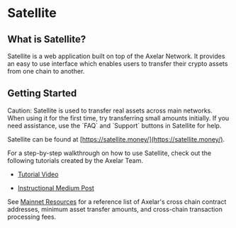 # Satellite


## What is Satellite?

Satellite is a web application built on top of the Axelar Network. It provides an easy to use interface which enables users to transfer their crypto assets from one chain to another.

## Getting Started

<Callout type="warning" emoji="⚠️">
  Caution: Satellite is used to transfer real assets across main networks. When
  using it for the first time, try transferring small amounts initially. If you
  need assistance, use the `FAQ` and `Support` buttons in Satellite for help.
</Callout>

Satellite can be found at [https://satellite.money/](https://satellite.money/).

For a step-by-step walkthrough on how to use Satellite, check out the following tutorials created by the Axelar Team.

- [Tutorial Video](https://www.youtube.com/watch?v=_bxEw9Otb20)

- [Instructional Medium Post](https://medium.com/axelar/transfer-terra-assets-to-evm-chains-using-satellite-f6480c7ff20c)

See [Mainnet Resources](/resources/contract-addresses/mainnet/) for a reference list of Axelar's cross chain contract addresses, minimum asset transfer amounts, and cross-chain transaction processing fees.

